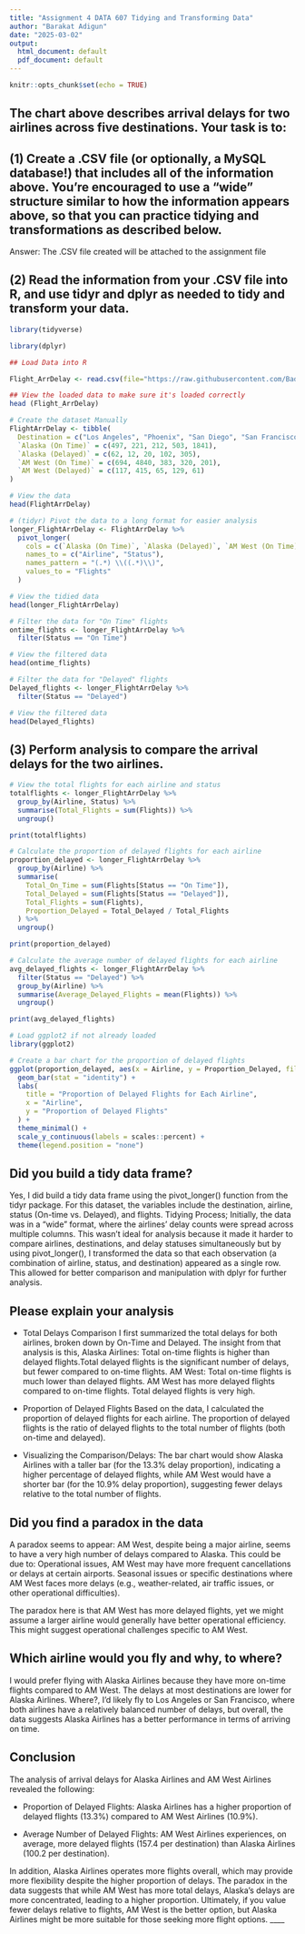```yaml
---
title: "Assignment 4 DATA 607 Tidying and Transforming Data"
author: "Barakat Adigun"
date: "2025-03-02"
output:
  html_document: default
  pdf_document: default
---
```


```r
knitr::opts_chunk$set(echo = TRUE)
```

## The chart above describes arrival delays for two airlines across five destinations. Your task is to:

## (1) Create a .CSV file (or optionally, a MySQL database!) that includes all of the information above. You’re encouraged to use a “wide” structure similar to how the information appears above, so that you can practice tidying and transformations as described below.
Answer: The .CSV file created will be attached to the assignment file

## (2) Read the information from your .CSV file into R, and use tidyr and dplyr as needed to tidy and transform your data.

```r
library(tidyverse)
```

```r
library(dplyr)
```

```r
## Load Data into R

Flight_ArrDelay <- read.csv(file="https://raw.githubusercontent.com/Badigun/Data-607-Assignments/refs/heads/main/Flights%20Arrival%3Adelays%20DATA%20607.csv", header = TRUE, sep = ",")
```

```r
## View the loaded data to make sure it's loaded correctly
head (Flight_ArrDelay)
```

```r
# Create the dataset Manually
FlightArrDelay <- tibble(
  Destination = c("Los Angeles", "Phoenix", "San Diego", "San Francisco", "Seattle"),
  `Alaska (On Time)` = c(497, 221, 212, 503, 1841),
  `Alaska (Delayed)` = c(62, 12, 20, 102, 305),
  `AM West (On Time)` = c(694, 4840, 383, 320, 201),
  `AM West (Delayed)` = c(117, 415, 65, 129, 61)
)

# View the data
head(FlightArrDelay)
```

```r
# (tidyr) Pivot the data to a long format for easier analysis
longer_FlightArrDelay <- FlightArrDelay %>%
  pivot_longer(
    cols = c(`Alaska (On Time)`, `Alaska (Delayed)`, `AM West (On Time)`, `AM West (Delayed)`),  
    names_to = c("Airline", "Status"),                     
    names_pattern = "(.*) \\((.*)\\)",                    
    values_to = "Flights"
  )

# View the tidied data
head(longer_FlightArrDelay)
```

```r
# Filter the data for "On Time" flights
ontime_flights <- longer_FlightArrDelay %>%
  filter(Status == "On Time")

# View the filtered data
head(ontime_flights)
```

```r
# Filter the data for "Delayed" flights
Delayed_flights <- longer_FlightArrDelay %>%
  filter(Status == "Delayed")

# View the filtered data
head(Delayed_flights)
```

## (3) Perform analysis to compare the arrival delays for the two airlines.

```r
# View the total flights for each airline and status
totalflights <- longer_FlightArrDelay %>%
  group_by(Airline, Status) %>%
  summarise(Total_Flights = sum(Flights)) %>%
  ungroup()

print(totalflights)
```

```r
# Calculate the proportion of delayed flights for each airline
proportion_delayed <- longer_FlightArrDelay %>%
  group_by(Airline) %>%
  summarise(
    Total_On_Time = sum(Flights[Status == "On Time"]),
    Total_Delayed = sum(Flights[Status == "Delayed"]),
    Total_Flights = sum(Flights),
    Proportion_Delayed = Total_Delayed / Total_Flights
  ) %>%
  ungroup()

print(proportion_delayed)
```

```r
# Calculate the average number of delayed flights for each airline
avg_delayed_flights <- longer_FlightArrDelay %>%
  filter(Status == "Delayed") %>%
  group_by(Airline) %>%
  summarise(Average_Delayed_Flights = mean(Flights)) %>%
  ungroup()

print(avg_delayed_flights)
```

```r
# Load ggplot2 if not already loaded
library(ggplot2)

# Create a bar chart for the proportion of delayed flights
ggplot(proportion_delayed, aes(x = Airline, y = Proportion_Delayed, fill = Airline)) +
  geom_bar(stat = "identity") +
  labs(
    title = "Proportion of Delayed Flights for Each Airline",
    x = "Airline",
    y = "Proportion of Delayed Flights"
  ) +
  theme_minimal() +
  scale_y_continuous(labels = scales::percent) +  
  theme(legend.position = "none")  
```

## Did you build a tidy data frame? 

Yes, I did build a tidy data frame using the pivot_longer() function from the tidyr package. For this dataset, the variables include the destination, airline, status (On-time vs. Delayed), and flights. Tidying Process; Initially, the data was in a "wide" format, where the airlines' delay counts were spread across multiple columns. This wasn't ideal for analysis because it made it harder to compare airlines, destinations, and delay statuses simultaneously but by using pivot_longer(), I transformed the data so that each observation (a combination of airline, status, and destination) appeared as a single row. This allowed for better comparison and manipulation with dplyr for further analysis.

## Please explain your analysis

- Total Delays Comparison
I first summarized the total delays for both airlines, broken down by On-Time and Delayed. The insight from that analysis is this, 
Alaska Airlines: Total on-time flights is higher than delayed flights.Total delayed flights is the significant number of delays, but fewer compared to on-time flights.
AM West: Total on-time flights is much lower than delayed flights. AM West has more delayed flights compared to on-time flights. Total delayed flights is very high.

- Proportion of Delayed Flights
Based on the data, I calculated the proportion of delayed flights for each airline. The proportion of delayed flights is the ratio of delayed flights to the total number of flights (both on-time and delayed).

- Visualizing the Comparison/Delays:
The bar chart would show Alaska Airlines with a taller bar (for the 13.3% delay proportion), indicating a higher percentage of delayed flights, while AM West would have a shorter bar (for the 10.9% delay proportion), suggesting fewer delays relative to the total number of flights.

## Did you find a paradox in the data

A paradox seems to appear: AM West, despite being a major airline, seems to have a very high number of delays compared to Alaska. This could be due to:
Operational issues, AM West may have more frequent cancellations or delays at certain airports.
Seasonal issues or specific destinations where AM West faces more delays (e.g., weather-related, air traffic issues, or other operational difficulties).

The paradox here is that AM West has more delayed flights, yet we might assume a larger airline would generally have better operational efficiency. This might suggest operational challenges specific to AM West.

## Which airline would you fly and why, to where?

I would prefer flying with Alaska Airlines because they have more on-time flights compared to AM West. The delays at most destinations are lower for Alaska Airlines. Where?, I'd likely fly to Los Angeles or San Francisco, where both airlines have a relatively balanced number of delays, but overall, the data suggests Alaska Airlines has a better performance in terms of arriving on time.

## Conclusion

The analysis of arrival delays for Alaska Airlines and AM West Airlines revealed the following:

- Proportion of Delayed Flights: Alaska Airlines has a higher proportion of delayed flights (13.3%) compared to AM West Airlines (10.9%).

- Average Number of Delayed Flights: AM West Airlines experiences, on average, more delayed flights (157.4 per destination) than Alaska Airlines (100.2 per destination).

In addition, Alaska Airlines operates more flights overall, which may provide more flexibility despite the higher proportion of delays. The paradox in the data suggests that while AM West has more total delays, Alaska’s delays are more concentrated, leading to a higher proportion. Ultimately, if you value fewer delays relative to flights, AM West is the better option, but Alaska Airlines might be more suitable for those seeking more flight options.
____
